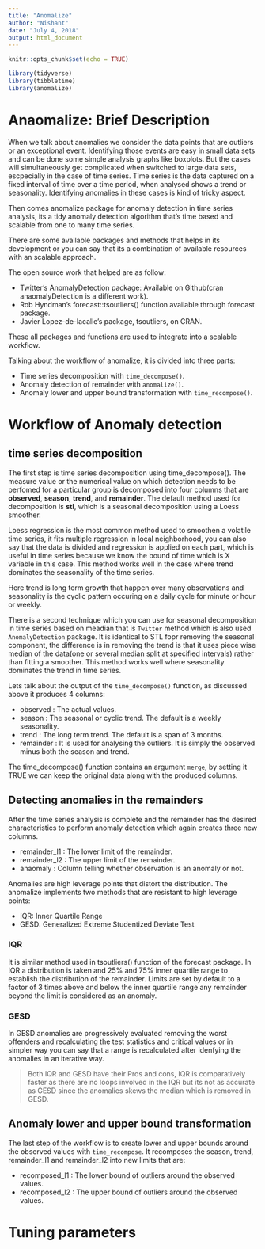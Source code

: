 ```yaml
---
title: "Anomalize"
author: "Nishant"
date: "July 4, 2018"
output: html_document
---
```


```r
knitr::opts_chunk$set(echo = TRUE)
```

```r

library(tidyverse)
library(tibbletime)
library(anomalize)

```


# Anaomalize: Brief Description

When we talk about anomalies we consider the data points that are outliers or an exceptional event. Identifying those events are easy in small data sets and can be done some simple analysis graphs like boxplots. But the cases will simultaneously get complicated when switched to large data sets, escpecially in the case of time series. Time series is the data captured on a fixed interval of time over a time period, when analysed shows a trend or seasonality. Identifying anomalies in these cases is kind of tricky aspect.


Then comes anomalize package for anomaly detection in time series analysis, its a tidy anomaly detection algorithm that's time based and scalable from one to many time series.

There are some available packages and methods that helps in its development or you can say that its a combination of available resources with an scalable approach.

The open source work that helped are as follow:

* Twitter's AnomalyDetection package: Available on Github(cran anaomalyDetection is a different work).
* Rob Hyndman's forecast::tsoutliers() function available through forecast package.
* Javier Lopez-de-lacalle's package, tsoutliers, on CRAN.


These all packages and functions are used to integrate into a scalable workflow.

Talking about the workflow of anomalize, it is divided into three parts:

* Time series decomposition with `time_decompose()`.
* Anomaly detection of remainder with `anomalize()`.
* Anomaly lower and upper bound transformation with `time_recompose()`.


# Workflow of Anomaly detection

## time series decomposition 

The first step is time series decomposition using time_decompose(). The measure value or the numerical value on which detection needs to be perfomed for a particular group is decomposed into four columns that are **observed**, **season**, **trend**, and **remainder**. The default method used for decomposition is **stl**, which is a seasonal decomposition using a Loess smoother.

Loess regression is the most common method used to smoothen a volatile time series, it fits multiple regression in local neighborhood, you can also say that the data is divided and regression is applied on each part, which is useful in time series because we know the bound of time which is X variable in this case. This method works well in the case where trend dominates the seasonality of the time series. 

Here trend is long term growth that happen over many observations and seasonality is the cyclic pattern occuring on a daily cycle for minute or hour or weekly.

There is a second technique which you can use for seasonal decomposition in time series based on meadian that is `Twitter` method which is also used `AnomalyDetection` package. It is identical to STL fopr removing the seasonal component, the difference is in removing the trend is that it uses piece wise median of the data(one or several median split at specified intervals) rather than fitting a smoother. This method works well where seasonality dominates the trend in time series.

Lets talk about the output of the `time_decompose()` function, as discussed above it produces 4 columns:

* observed : The actual values.
* season : The seasonal or cyclic trend. The default is a weekly seasonality.
* trend : The long term trend. The default is a span of 3 months.
* remainder : It is used for analysing the outliers. It is simply the observed minus both the season and trend.

The time_decompose() function contains an argument `merge`, by setting it TRUE we can keep the original data along with the produced columns. 

## Detecting anomalies in the remainders

After the time series analysis is complete and the remainder has the desired characteristics to perform anomaly detection which again creates three new columns.

* remainder_l1 : The lower limit of the remainder.
* remainder_l2 : The upper limit of the remainder.
* anaomaly : Column telling whether observation is an anomaly or not.

Anomalies are high leverage points that distort the distribution. The anomalize implements two methods that are resistant to high leverage points:

* IQR: Inner Quartile Range
* GESD: Generalized Extreme Studentized Deviate Test

### IQR

It is similar method used in tsoutliers() function of the forecast package. In IQR a distribution is taken and 25% and 75% inner quartile range to establish the distribution of the remainder. Limits are set by default to a factor of 3 times above and below the inner quartile range any remainder beyond the limit is considered as an anomaly.

### GESD

In GESD anomalies are progressively evaluated removing the worst offenders and recalculating the test statistics and critical values or in simpler way you can say that a range is recalculated after idenfying the anomalies in an iterative way.


> Both IQR and GESD have their Pros and cons, IQR is comparatively faster as 
> there are no loops involved in the IQR but its not as accurate as GESD since
> the anomalies skews the median which is removed in GESD.


## Anomaly lower and upper bound transformation

The last step of the workflow is to create lower and upper bounds around the observed values with `time_recompose`. It recomposes the season, trend, remainder_l1 and remainder_l2 into new limits that are:

* recomposed_l1 : The lower bound of outliers around the observed values.
* recomposed_l2 : The upper bound of outliers around the observed values.


# Tuning parameters 


 